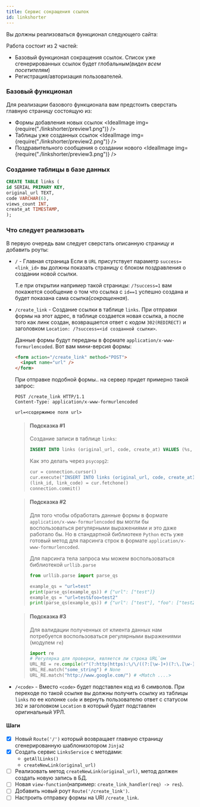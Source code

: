 ```yaml
---
title: Сервис сокращения ссылок
id: linkshorter
---
```



Вы должны реализоваться функционал следующего сайта:

<Link
  title="Kutt.it"
  href="https://kutt.it/"
  image="https://i.gzn.jp/img/2019/12/29/nuttit/00_m.png"
/>

Работа состоит из 2 частей:

- Базовый функционал сокращения ссылок. Список уже сгенерированных ссылок будет глобальным(_виден всем посетителям_)
- Регистрация/авторизация пользователей.

### Базовый функционал

Для реализации базового функционала вам предстоить сверстать главную страницу состоящую из:

- Формы добавления новых ссылок
  <IdealImage img={require("./linkshorter/preview1.png")} />
- Таблицы уже созданных ссылок
  <IdealImage img={require("./linkshorter/preview2.png")} />
- Поздравительного сообщения о создании нового
  <IdealImage img={require("./linkshorter/preview3.png")} />

### Создание таблицы в базе данных

```sql
CREATE TABLE links (
id SERIAL PRIMARY KEY,
original_url TEXT,
code VARCHAR(6),
views_count INT,
create_at TIMESTAMP,
);
```

### Что следует реализовать

В первую очередь вам следует сверстать описанную страницу и добавить роуты:

- `/` - Главная страница
  Если в `URL` присутствует параметр `success=<link_id>` вы должны показать страницу с блоком поздравления о создании новой ссылки.

  Т.е при открытии например такой страницы: `/?success=1` вам покажется сообщение о том что ссылка c `id==1` успешно создана и будет показана сама ссылка(_сокращенная_).

- `/create_link` - Создание ссылки в таблице `links`. При отправки формы на этот адрес, в таблице создается новая ссылка, а после того как линк создан, возвращается ответ с кодом `302(REDIRECT)` и заголовком `Location: /?success=<id созданной ссылки>`.

  Данные формы будут переданы в формате `application/x-www-formurlencoded`. Вот вам мини-версия формы:

  ```html
  <form action="/create_link" method="POST">
    <input name="url" />
  </form>
  ```

  При отправке подобной формы.. на сервер придет примерно такой запрос:

  ```
  POST /create_link HTTP/1.1
  Content-Type: application/x-www-formurlencoded

  url=<содержимое поля url>
  ```

  > #### Подсказка #1
  >
  > Создание записи в таблице `links`:
  >
  > ```sql
  > INSERT INTO links (original_url, code, create_at) VALUES (%s, %s, %s);
  > ```
  >
  > Как это делать через `psycopg2`:
  >
  > ```python
  > cur = connection.cursor()
  > cur.execute("INSERT INTO links (original_url, code, create_at) VALUES (%s, %s, %s) RETURNING id, code;", (original_url, generated_code, datetime.now()))
  > (link_id, link_code) = cur.fetchone()
  > connection.commit()
  > ```

  > #### Подсказка #2
  >
  > Для того чтобы обработать данные формы в формате `application/x-www-formurlencoded` вы могли бы воспользоваться регулярными выражениями и это даже работало бы. Но в стандартной библиотеке `Python` есть уже готовый метод для парсинга строк в формате `application/x-www-formurlencoded`.
  >
  > Для парсинга тела запроса мы можем воспользоваться библиотекой `urllib.parse`
  >
  > <Link
  >   title="urllib.parse.parse_qs - Python documentation"
  >   href="https://docs.python.org/3/library/urllib.parse.html#urllib.parse.parse_qs"
  > />
  >
  > ```python
  > from urllib.parse import parse_qs
  >
  > example_qs = "url=test"
  > print(parse_qs(example_qs)) # {"url": ["test"]}
  > example_qs = "url=test&foo=test2"
  > print(parse_qs(example_qs)) # {"url": ["test"], "foo": ["test2"]}
  > ```

  > #### Подсказка #3
  >
  > Для валидации полученных от клиента данных нам потребуется воспользоваться регулярными выражениями (модулем `re`)
  >
  > ```python
  > import re
  > # Регулярка для проверки, является ли строка URL`ом
  > URL_RE = re.compile(r"(?:http|https):\/\/((?:[\w-]+)(?:\.[\w-]+)+)(?:[\w.,@?^=%&amp;:\/~+#-]*[\w@?^=%&amp;\/~+#-])?")
  > URL_RE.match("some_string") # None
  > URL_RE.match("http://www.google.com/") # <Match ....>
  > ```

* `/<code>` - Вместо `<code>` будет подставлен код из 6 символов. При переходе по такой ссылке вы должны получить ссылку из таблицы `links` по ее колонке `code` и вернуть пользователю ответ с статусом `302` и заголовком `Location` в который будет подставлен оригинальный УРЛ.

#### Шаги

- [x] Новый `Route('/')` который возвращает главную страницу сгенерированную шаблонизотором `Jinja2`
- [x] Создать сервис `LinksService` с методами:
  - `getAllLinks()`
  - `createNewLink(original_url)`
- [ ] Реализовать метод `createNewLink(original_url)`, метод должен создать новую запись в БД.
- [ ] Новая `view-function`(например: `create_link_handler(req) -> res`).
- [ ] Добавить новый роут `Route('/create_link')`.
- [ ] Настроить отправку формы на URI `/create_link`.
